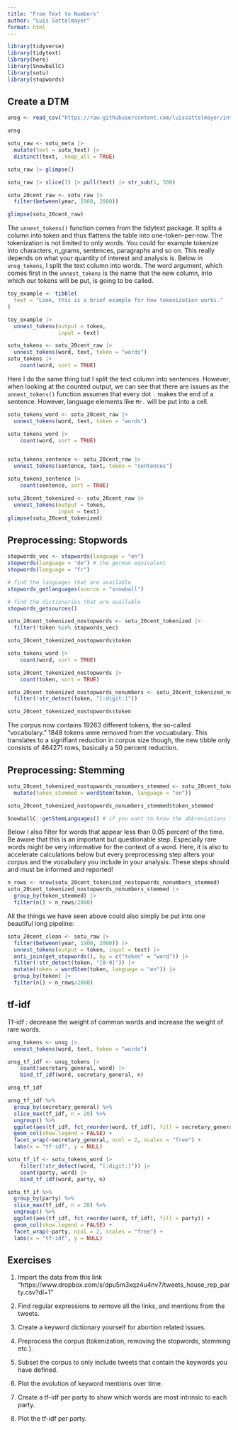 ```yaml
---
title: "From Text to Numbers"
author: "Luis Sattelmayer"
format: html
---
```



```r
library(tidyverse)
library(tidytext)
library(here)
library(SnowballC)
library(sotu)
library(stopwords)
```

## Create a DTM

```r
unsg <- read_csv("https://raw.githubusercontent.com/luissattelmayer/intro-css/refs/heads/main/data/unsg_dataset.csv")

unsg
```


```r
sotu_raw <- sotu_meta |> 
  mutate(text = sotu_text) |> 
  distinct(text, .keep_all = TRUE)

sotu_raw |> glimpse()
```


```r
sotu_raw |> slice(1) |> pull(text) |> str_sub(1, 500)
```

```r
sotu_20cent_raw <- sotu_raw |> 
  filter(between(year, 1900, 2000))

glimpse(sotu_20cent_raw)
```

The `unnest_tokens()` function comes from the tidytext package. It splits a column into token and thus flattens the table into one-token-per-row. The tokenization is not limited to only words. You could for example tokenize into characters, n_grams, sentences, paragraphs and so on. This really depends on what your quantity of interest and analysis is. Below in `unsg_tokens`, I split the text column into words. The word argument, which comes first in the `unnest_tokens` is the name that the new column, into which our tokens will be put, is going to be called.

```r
toy_example <- tibble(
  text = "Look, this is a brief example for how tokenization works."
)

toy_example |> 
  unnest_tokens(output = token, 
                input = text)
```



```r
sotu_tokens <- sotu_20cent_raw |> 
  unnest_tokens(word, text, token = "words")
sotu_tokens |> 
    count(word, sort = TRUE)
```


Here I do the same thing but I split the text column into sentences. However, when looking at the counted output, we can see that there are issues as the `unnest_tokens()` function assumes that every dot `.` makes the end of a sentence. However, language elements like `Mr. ` will be put into a cell. 

```r
sotu_tokens_word <- sotu_20cent_raw |> 
  unnest_tokens(word, text, token = "words")

sotu_tokens_word |> 
    count(word, sort = TRUE)


sotu_tokens_sentence <- sotu_20cent_raw |> 
  unnest_tokens(sentence, text, token = "sentences")

sotu_tokens_sentence |> 
    count(sentence, sort = TRUE)
```


```r
sotu_20cent_tokenized <- sotu_20cent_raw |> 
  unnest_tokens(output = token, 
                input = text)
glimpse(sotu_20cent_tokenized)
```

## Preprocessing: Stopwords

```r
stopwords_vec <- stopwords(language = "en")
stopwords(language = "de") # the german equivalent
stopwords(language = "fr")
```

```r
# find the languages that are available
stopwords_getlanguages(source = "snowball")
```

```r
# find the dictionaries that are available
stopwords_getsources()
```

```r
sotu_20cent_tokenized_nostopwords <- sotu_20cent_tokenized |> 
  filter(!token %in% stopwords_vec)

sotu_20cent_tokenized_nostopwords$token
```


```r
sotu_tokens_word |> 
    count(word, sort = TRUE)

sotu_20cent_tokenized_nostopwords |> 
    count(token, sort = TRUE)
```


```r
sotu_20cent_tokenized_nostopwords_nonumbers <- sotu_20cent_tokenized_nostopwords |> 
  filter(!str_detect(token, "[:digit:]"))

sotu_20cent_tokenized_nostopwords$token
```

The corpus now contains 19263 different tokens, the so-called “vocabulary.” 1848 tokens were removed from the vocuabulary. This translates to a signifiant reduction in corpus size though, the new tibble only consists of 464271 rows, basically a 50 percent reduction. 


## Preprocessing: Stemming

```r
sotu_20cent_tokenized_nostopwords_nonumbers_stemmed <- sotu_20cent_tokenized_nostopwords_nonumbers |> 
  mutate(token_stemmed = wordStem(token, language = "en"))

sotu_20cent_tokenized_nostopwords_nonumbers_stemmed$token_stemmed

```


```r
SnowballC::getStemLanguages() # if you want to know the abbreviations for other languages as well
```



Below I also filter for words that appear less than 0.05 percent of the time. Be aware that this is an important but questionable step. Especially rare words might be very informative for the context of a word. Here, it is also to accelerate calculations below but every preprocessing step alters your corpus and the vocabulary you include in your analysis. These steps should and must be informed and reported! 

```r
n_rows <- nrow(sotu_20cent_tokenized_nostopwords_nonumbers_stemmed)
sotu_20cent_tokenized_nostopwords_nonumbers_stemmed |> 
  group_by(token_stemmed) |> 
  filter(n() > n_rows/2000)
```

All the things we have seen above could also simply be put into one beautiful long pipeline: 

```r
sotu_20cent_clean <- sotu_raw |> 
  filter(between(year, 1900, 2000)) |> 
  unnest_tokens(output = token, input = text) |> 
  anti_join(get_stopwords(), by = c("token" = "word")) |> 
  filter(!str_detect(token, "[0-9]")) |> 
  mutate(token = wordStem(token, language = "en")) |> 
  group_by(token) |> 
  filter(n() > n_rows/2000)
```


## tf-idf


Tf-idf : decrease the weight of common words and increase the weight of rare words.

```r
unsg_tokens <- unsg |> 
  unnest_tokens(word, text, token = "words")

unsg_tf_idf <- unsg_tokens |> 
    count(secretary_general, word) |> 
    bind_tf_idf(word, secretary_general, n)

unsg_tf_idf
```

```r
unsg_tf_idf %>%
  group_by(secretary_general) %>%
  slice_max(tf_idf, n = 20) %>%
  ungroup() %>%
  ggplot(aes(tf_idf, fct_reorder(word, tf_idf), fill = secretary_general)) +
  geom_col(show.legend = FALSE) +
  facet_wrap(~secretary_general, ncol = 2, scales = "free") +
  labs(x = "tf-idf", y = NULL)
```


```r
sotu_tf_if <- sotu_tokens_word |> 
    filter(!str_detect(word, "[:digit:]")) |> 
    count(party, word) |> 
    bind_tf_idf(word, party, n)

sotu_tf_if %>%
  group_by(party) %>%
  slice_max(tf_idf, n = 20) %>%
  ungroup() %>%
  ggplot(aes(tf_idf, fct_reorder(word, tf_idf), fill = party)) +
  geom_col(show.legend = FALSE) +
  facet_wrap(~party, ncol = 2, scales = "free") +
  labs(x = "tf-idf", y = NULL)
```


## Exercises

1. Import the data from this link "https://www.dropbox.com/s/dpu5m3xqz4u4nv7/tweets_house_rep_party.csv?dl=1"

2. Find regular expressions to remove all the links, and mentions from the tweets.

3. Create a keyword dictionary yourself for abortion related issues.

4. Preprocess the corpus (tokenization, removing the stopwords, stemming etc.).

5. Subset the corpus to only include tweets that contain the keywords you have defined.

6. Plot the evolution of keyword mentions over time. 

7. Create a tf-idf per party to show which words are most intrinsic to each party.

8. Plot the tf-idf per party.




